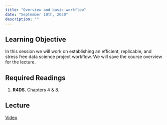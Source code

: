 ```yaml
---
title: "Overview and basic workflow"
date: "September 10th, 2020"
description: ""
---
```


## Learning Objective

In this session we will work on establishing an efficient, replicable, and 
stress free data science project workflow. We will save the course overview 
for the lecture.

## Required Readings

1. **R4DS**. Chapters 4 & 8. 

## Lecture

[Video](https://moodle.hertie-school.org/course/view.php?id=2533)

